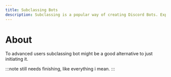 ```yaml
---
title: Subclassing Bots
description: Subclassing is a popular way of creating Discord Bots. Explore how you can create a Discord bot by subclassing.
---
```


# About
To advanced users subclassing bot might be a good alternative to just initiating it.

:::note
still needs finishing, like everything i mean.
:::